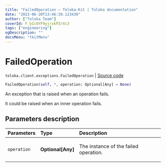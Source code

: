 ```yaml
---
title: "FailedOperation — Toloka-Kit | Toloka documentation"
date: "2023-06-20T13:46:39.123430"
author: ["Toloka Team"]
coverId: F_bIcOYF9yjrxkPZrXc3
tags: ["engineering"]
ogDescription: ""
docsMenu: "tkitMenu"
---
```


# FailedOperation

`toloka.client.exceptions.FailedOperation` | [Source code](https://github.com/Toloka/toloka-kit/blob/v1.2.0/src/client/exceptions.py#L41)

```python
FailedOperation(self, *, operation: Optional[Any] = None)
```

An exception that is raised when an operation fails.

It could be raised when an inner operation fails.

## Parameters description

| Parameters | Type | Description |
| :----------| :----| :-----------|
`operation`|**Optional\[Any\]**|<p>The instance of the failed operation.</p>